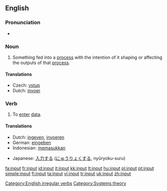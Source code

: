 {{wikipedia}}
==English==

===Pronunciation===
*{{IPA|/'ɪnpʊt/}}

===Noun===
{{en-noun}}

# Something fed into a [[process]] with the intention of it shaping or affecting the outputs of that [[process]].

====Translations====
{{trans-top|something fed into a process}}
*Czech: [[vstup]] {{m}}
*Dutch: [[invoer]]
{{trans-mid}}
{{trans-bottom}}

===Verb===
{{en-verb|inputs|inputting|input}}

# To [[enter]] [[data]].

====Translations====
{{top}}
*Dutch: [[ingeven]], [[invoeren]]
*German: [[eingeben]]
*Indonesian: [[masuk|memasukkan]]
{{mid}}
*Japanese: [[入力]]する ([[にゅうりょく]]する, nyūryoku-suru)
{{bottom}}

[[Category:English irregular verbs]]
[[Category:Systems theory]]

[[fa:input]]
[[fr:input]]
[[id:input]]
[[it:input]]
[[kk:input]]
[[lt:input]]
[[hu:input]]
[[pl:input]]
[[pt:input]]
[[simple:input]]
[[fi:input]]
[[ta:input]]
[[vi:input]]
[[tr:input]]
[[uk:input]]
[[zh:input]]